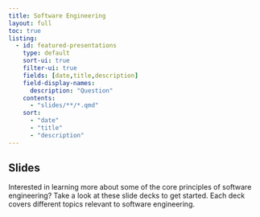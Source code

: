 ```yaml
---
title: Software Engineering
layout: full
toc: true
listing:
  - id: featured-presentations
    type: default
    sort-ui: true
    filter-ui: true
    fields: [date,title,description]
    field-display-names:
      description: "Question"
    contents:
      - "slides/**/*.qmd"
    sort:
      - "date"
      - "title"
      - "description"
---
```


## Slides
Interested in learning more about some of the core principles of software engineering? Take a look at these slide decks to get started. Each deck covers different topics relevant to software engineering.

:::{#featured-presentations}
:::
